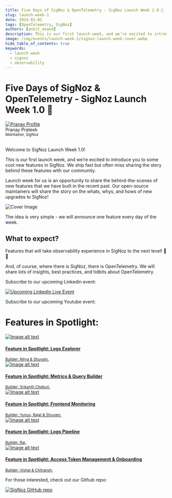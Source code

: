 ```yaml
---
title: Five Days of SigNoz & OpenTelemetry - SigNoz Launch Week 1.0 🚀
slug: launch-week-1
date: 2024-02-02
tags: [OpenTelemetry, SigNoz]
authors: [ankit_anand]
description: This is our first launch week, and we’re excited to introduce you to some cool new features in SigNoz. We ship fast but often miss sharing the story behind these features with our community...
image: /img/events/launch-week-1/signoz-launch-week-cover.webp
hide_table_of_contents: true
keywords:
  - launch week
  - signoz
  - observability
---
```


<head>
  <link rel="canonical" href="https://signoz.io/newsroom/launch-week-1/"/>
   <meta property="og:image" content="https://signoz.io/img/events/launch-week-1/signoz-launch-week-cover.webp"/>
  <meta name ="twitter:image" content="https://signoz.io/img/events/launch-week-1/signoz-launch-week-cover.webp"/>
</head>

<div className='announcementContainer'>

# Five Days of SigNoz & OpenTelemetry - SigNoz Launch Week 1.0 🚀

<div class="avatar">
  <a
    class="avatar__photo-link avatar__photo avatar__photo--lg"
    href="https://twitter.com/pranay01">
    <img
      alt="Pranay Profile"
      src="/img/authors/pranay_profile_pic.webp" />
  </a>
  <div class="avatar__intro">
    <div class="avatar__name">Pranay Prateek</div>
    <small class="avatar__subtitle">
      Maintainer, SigNoz
    </small>
  </div>
</div>

<br />

Welcome to SigNoz Launch Week 1.0!

This is our first launch week, and we’re excited to introduce you to some cool new features in SigNoz. We ship fast but often miss sharing the story behind these features with our community.

Launch week for us is an opportunity to share the behind-the-scenes of new features that we have built in the recent past. Our open-source maintainers will share the story on the whats, whys, and hows of new upgrades to SigNoz!


![Cover Image](/img/events/launch-week-1/signoz-launch-week-cover.webp)

The idea is very simple - we will announce one feature every day of the week.

## What to expect?

Features that will take observability experience in SigNoz to the next level! 🚀🚀

And, of course, where there is SigNoz, there is OpenTelemetry. We will share lots of insights, best practices, and tidbits about OpenTelemetry.

Subscribe to our upcoming Linkedin event:

[![Upcoming Linkedin Live Event](/img/events/launch-week-1/linkedin-live.webp)](https://www.linkedin.com/events/7169175812028526593/)


Subscribe to our upcoming Youtube event:



<YouTube id="Lxtdw_xeUtM" mute={false} />




# Features in Spotlight:


<div class="row spotlight-row">
  <div class="col col--6">
    <div class="card-demo">
      <a class="card" href="https://signoz.io/newsroom/launch-week-1-day-1/"
						rel="noopener noreferrer"
						target="_blank">
        <div class="card__image">
        <img
          src="/img/events/launch-week-1/launch-week-day-1-cover.webp"
          alt="Image alt text"
          title="Launch Week Day 1" />
        </div>
        <div class="card__body">
        <h4>Feature in Spotlight: Logs Explorer</h4>
        <small>
          Builder: Nitya & Shuvam.
        </small>
        </div>
      </a>
    </div>
  </div>

  <div class="col col--6">
    <div class="card-demo">
      <a class="card" href="https://signoz.io/newsroom/launch-week-1-day-2/"
						rel="noopener noreferrer"
						target="_blank">
        <div class="card__image">
        <img
          src="/img/events/launch-week-1/launch-week-day-2-cover.webp"
          alt="Image alt text"
          title="Launch Week Day 2" />
        </div>
        <div class="card__body">
        <h4>Feature in Spotlight: Metrics & Query Builder</h4>
        <small>
          Builder: Srikanth Chekuri.
        </small>
        </div>
      </a>
    </div>
  </div>
</div>

<div class="row spotlight-row">
  <div class="col col--6">
    <div class="card-demo">
      <a class="card" href="https://signoz.io/newsroom/launch-week-1-day-3/"
						rel="noopener noreferrer"
						target="_blank">
        <div class="card__image">
        <img
          src="/img/events/launch-week-1/launch-week-day-3-cover.webp"
          alt="Image alt text"
          title="Launch Week Day 1" />
        </div>
        <div class="card__body">
        <h4>Feature in Spotlight: Frontend Monitoring</h4>
        <small>
          Builder: Yunus, Rajat & Shuvam.
        </small>
        </div>
      </a>
    </div>
  </div>

  <div class="col col--6">
    <div class="card-demo">
      <a class="card" href="https://signoz.io/newsroom/launch-week-1-day-4/"
						rel="noopener noreferrer"
						target="_blank">
        <div class="card__image">
        <img
          src="/img/events/launch-week-1/launch-week-day-4-cover.webp"
          alt="Image alt text"
          title="Launch Week Day 4" />
        </div>
        <div class="card__body">
        <h4>Feature in Spotlight: Logs Pipeline</h4>
        <small>
          Builder: Raj.
        </small>
        </div>
      </a>
    </div>
  </div>
</div>

<div class="row spotlight-row">

<div class="col col--6">
    <div class="card-demo">
      <a class="card" href="https://signoz.io/newsroom/launch-week-1-day-5/"
						rel="noopener noreferrer"
						target="_blank">
        <div class="card__image">
        <img
          src="/img/events/launch-week-1/launch-week-day-5-cover.webp"
          alt="Image alt text"
          title="Launch Week Day 5" />
        </div>
        <div class="card__body">
        <h4>Feature in Spotlight: Access Token Management & Onboarding </h4>
        <small>
          Builder: Vishal & Chitransh.
        </small>
        </div>
      </a>
    </div>
  </div>
</div>



For those interested, check out our Github repo:

[![SigNoz GitHub repo](/img/blog/common/signoz_github.webp)](https://github.com/SigNoz/signoz)

</div>
